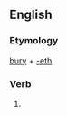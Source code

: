 ==English==

===Etymology===
[[bury]] + [[-eth]]

===Verb===
{{infl|en|verb form}}

# {{archaic third-person singular of|bury}}